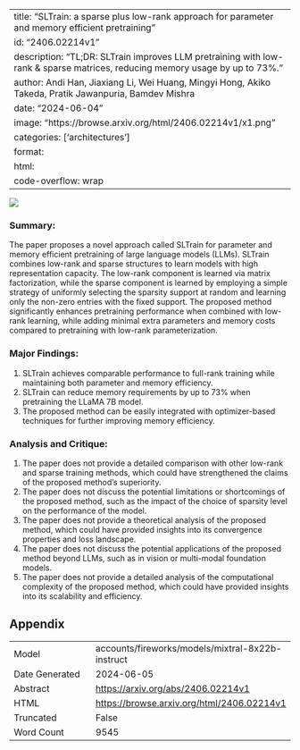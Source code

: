 
---
title: "SLTrain: a sparse plus low-rank approach for parameter and memory efficient pretraining"
id: "2406.02214v1"
description: "TL;DR: SLTrain improves LLM pretraining with low-rank & sparse matrices, reducing memory usage by up to 73%."
author: Andi Han, Jiaxiang Li, Wei Huang, Mingyi Hong, Akiko Takeda, Pratik Jawanpuria, Bamdev Mishra
date: "2024-06-04"
image: "https://browse.arxiv.org/html/2406.02214v1/x1.png"
categories: ['architectures']
format:
  html:
    code-overflow: wrap
---

![](https://browse.arxiv.org/html/2406.02214v1/x1.png)

### Summary:

The paper proposes a novel approach called SLTrain for parameter and memory efficient pretraining of large language models (LLMs). SLTrain combines low-rank and sparse structures to learn models with high representation capacity. The low-rank component is learned via matrix factorization, while the sparse component is learned by employing a simple strategy of uniformly selecting the sparsity support at random and learning only the non-zero entries with the fixed support. The proposed method significantly enhances pretraining performance when combined with low-rank learning, while adding minimal extra parameters and memory costs compared to pretraining with low-rank parameterization.

### Major Findings:

1. SLTrain achieves comparable performance to full-rank training while maintaining both parameter and memory efficiency.
2. SLTrain can reduce memory requirements by up to 73% when pretraining the LLaMA 7B model.
3. The proposed method can be easily integrated with optimizer-based techniques for further improving memory efficiency.

### Analysis and Critique:

1. The paper does not provide a detailed comparison with other low-rank and sparse training methods, which could have strengthened the claims of the proposed method's superiority.
2. The paper does not discuss the potential limitations or shortcomings of the proposed method, such as the impact of the choice of sparsity level on the performance of the model.
3. The paper does not provide a theoretical analysis of the proposed method, which could have provided insights into its convergence properties and loss landscape.
4. The paper does not discuss the potential applications of the proposed method beyond LLMs, such as in vision or multi-modal foundation models.
5. The paper does not provide a detailed analysis of the computational complexity of the proposed method, which could have provided insights into its scalability and efficiency.

## Appendix

|          |          |
|----------|----------|
| Model     | accounts/fireworks/models/mixtral-8x22b-instruct       |
| Date Generated     | 2024-06-05       |
| Abstract | [https://arxiv.org/abs/2406.02214v1](https://arxiv.org/abs/2406.02214v1)        |
| HTML     | [https://browse.arxiv.org/html/2406.02214v1](https://browse.arxiv.org/html/2406.02214v1)       |
| Truncated       | False       |
| Word Count       | 9545       |